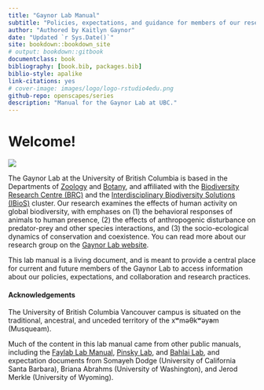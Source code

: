```yaml
--- 
title: "Gaynor Lab Manual"
subtitle: "Policies, expectations, and guidance for members of our research group at UBC"
author: "Authored by Kaitlyn Gaynor"
date: "Updated `r Sys.Date()`"
site: bookdown::bookdown_site
# output: bookdown::gitbook
documentclass: book
bibliography: [book.bib, packages.bib]
biblio-style: apalike
link-citations: yes
# cover-image: images/logo/logo-rstudio4edu.png
github-repo: openscapes/series
description: "Manual for the Gaynor Lab at UBC."
---
```


# Welcome! {-}

![](img/floodplain.jpg)

The Gaynor Lab at the University of British Columbia is based in the Departments of [Zoology](https://www.zoology.ubc.ca) and [Botany](https://botany.ubc.ca), and affiliated with the [Biodiversity Research Centre (BRC)](https://biodiversity.ubc.ca) and the [Interdisciplinary Biodiversity Solutions (IBioS)](https://ibios.ubc.ca) cluster. Our research examines the effects of human activity on global biodiversity, with emphases on (1) the behavioral responses of animals to human presence, (2) the effects of anthropogenic disturbance on predator-prey and other species interactions, and (3) the socio-ecological dynamics of conservation and coexistence. You can read more about our research group on the [Gaynor Lab website](https://gaynorlab.weebly.com).

This lab manual is a living document, and is meant to provide a central place for current and future members of the Gaynor Lab to access information about our policies, expectations, and collaboration and research practices. 

#### Acknowledgements {-}

The University of British Columbia Vancouver campus is situated on the traditional, ancestral, and unceded territory of the xʷməθkʷəy̓əm (Musqueam).

Much of the content in this lab manual came from other public manuals, including the [Faylab Lab Manual](https://thefaylab.github.io/lab-manual/), [Pinsky Lab](https://github.com/pinskylab), and [Bahlai Lab](https://github.com/BahlaiLab), and expectation documents from Somayeh Dodge (University of California Santa Barbara), Briana Abrahms (University of Washington), and Jerod Merkle (University of Wyoming).

